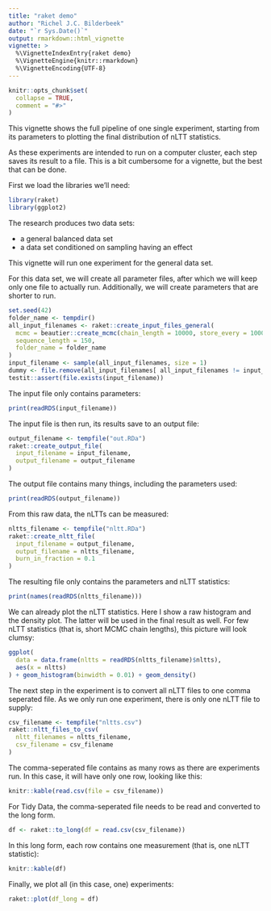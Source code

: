 ```yaml
---
title: "raket demo"
author: "Richel J.C. Bilderbeek"
date: "`r Sys.Date()`"
output: rmarkdown::html_vignette
vignette: >
  %\VignetteIndexEntry{raket demo}
  %\VignetteEngine{knitr::rmarkdown}
  %\VignetteEncoding{UTF-8}
---
```


```r
knitr::opts_chunk$set(
  collapse = TRUE,
  comment = "#>"
)
```

This vignette shows the full pipeline of one single experiment, starting 
from its parameters to plotting the final distribution of nLTT statistics.

As these experiments are intended to run on a computer cluster, each
step saves its result to a file. This is a bit cumbersome for a vignette,
but the best that can be done.

First we load the libraries we'll need:

```r
library(raket)
library(ggplot2)
```

The research produces two data sets:

 * a general balanced data set
 * a data set conditioned on sampling having an effect

This vignette will run one experiment for the general data set.

For this data set, we will create all parameter files, after which we
will keep only one file to actually run. Additionally, we will create
parameters that are shorter to run.

```r
set.seed(42)
folder_name <- tempdir()
all_input_filenames <- raket::create_input_files_general(
  mcmc = beautier::create_mcmc(chain_length = 10000, store_every = 1000),
  sequence_length = 150,
  folder_name = folder_name
)
input_filename <- sample(all_input_filenames, size = 1)
dummy <- file.remove(all_input_filenames[ all_input_filenames != input_filename] )
testit::assert(file.exists(input_filename))
```

The input file only contains parameters:

```r
print(readRDS(input_filename))
```

The input file is then run, its results save to an output file:

```r
output_filename <- tempfile("out.RDa")
raket::create_output_file(
  input_filename = input_filename,
  output_filename = output_filename
)
```

The output file contains many things, including the parameters used:

```r
print(readRDS(output_filename))
```

From this raw data, the nLTTs can be measured:

```r
nltts_filename <- tempfile("nltt.RDa")
raket::create_nltt_file(
  input_filename = output_filename,
  output_filename = nltts_filename,
  burn_in_fraction = 0.1
)
```

The resulting file only contains the parameters and nLTT statistics:

```r
print(names(readRDS(nltts_filename)))
```

We can already plot the nLTT statistics. Here I show a raw histogram
and the density plot. The latter will be used in the final result as
well. For few nLTT statistics (that is, short MCMC chain lengths), 
this picture will look clumsy:

```r
ggplot(
  data = data.frame(nltts = readRDS(nltts_filename)$nltts),
  aes(x = nltts)
) + geom_histogram(binwidth = 0.01) + geom_density()
```

The next step in the experiment is to convert all nLTT files to one 
comma seperated file. As we only run one experiment, there is only one
nLTT file to supply:

```r
csv_filename <- tempfile("nltts.csv")
raket::nltt_files_to_csv(
  nltt_filenames = nltts_filename, 
  csv_filename = csv_filename
)
```

The comma-seperated file contains as many rows as there are experiments run.
In this case, it will have only one row, looking like this:

```r
knitr::kable(read.csv(file = csv_filename))
```

For Tidy Data, the comma-seperated file needs to be read and converted to the 
long form.

```r
df <- raket::to_long(df = read.csv(csv_filename))
```

In this long form, each row contains one measurement (that is, 
one nLTT statistic):

```r
knitr::kable(df)
```

Finally, we plot all (in this case, one) experiments:
```r
raket::plot(df_long = df)
```

